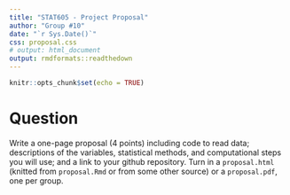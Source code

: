 ```yaml
---
title: "STAT605 - Project Proposal"
author: "Group #10"
date: "`r Sys.Date()`"
css: proposal.css
# output: html_document
output: rmdformats::readthedown
---
```


```r
knitr::opts_chunk$set(echo = TRUE)
```

# Question
Write a one-page proposal (4 points) including code to read data; descriptions of the variables, statistical methods, and computational steps you will use; and a link to your github repository. Turn in a `proposal.html` (knitted from `proposal.Rmd` or from some other source) or a `proposal.pdf`, one per group.